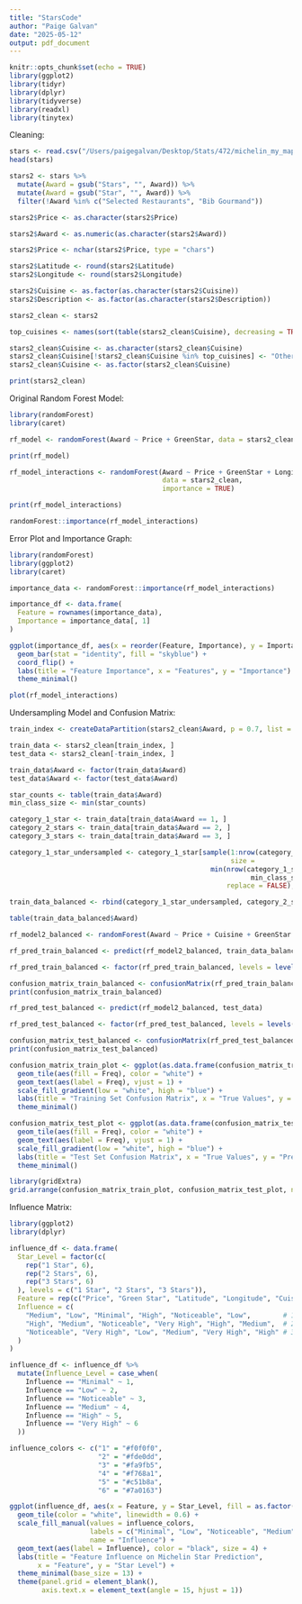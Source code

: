 ```yaml
---
title: "StarsCode"
author: "Paige Galvan"
date: "2025-05-12"
output: pdf_document
---
```



```r
knitr::opts_chunk$set(echo = TRUE)
library(ggplot2)
library(tidyr)
library(dplyr)
library(tidyverse)
library(readxl)
library(tinytex)
```



Cleaning:
```r
stars <- read.csv("/Users/paigegalvan/Desktop/Stats/472/michelin_my_maps.csv")
head(stars)
```

```r
stars2 <- stars %>%
  mutate(Award = gsub("Stars", "", Award)) %>%
  mutate(Award = gsub("Star", "", Award)) %>%
  filter(!Award %in% c("Selected Restaurants", "Bib Gourmand"))

stars2$Price <- as.character(stars2$Price)

stars2$Award <- as.numeric(as.character(stars2$Award))

stars2$Price <- nchar(stars2$Price, type = "chars")

stars2$Latitude <- round(stars2$Latitude)
stars2$Longitude <- round(stars2$Longitude)

stars2$Cuisine <- as.factor(as.character(stars2$Cuisine))
stars2$Description <- as.factor(as.character(stars2$Description))

stars2_clean <- stars2

top_cuisines <- names(sort(table(stars2_clean$Cuisine), decreasing = TRUE)[1:25])

stars2_clean$Cuisine <- as.character(stars2_clean$Cuisine)
stars2_clean$Cuisine[!stars2_clean$Cuisine %in% top_cuisines] <- "Other"
stars2_clean$Cuisine <- as.factor(stars2_clean$Cuisine)

print(stars2_clean)
```

Original Random Forest Model:
```r
library(randomForest)
library(caret)

rf_model <- randomForest(Award ~ Price + GreenStar, data = stars2_clean)

print(rf_model)

rf_model_interactions <- randomForest(Award ~ Price + GreenStar + Longitude + Latitude + Cuisine,
                                      data = stars2_clean,
                                      importance = TRUE)

print(rf_model_interactions)

randomForest::importance(rf_model_interactions)
```

Error Plot and Importance Graph:
```r
library(randomForest)
library(ggplot2)
library(caret)

importance_data <- randomForest::importance(rf_model_interactions)

importance_df <- data.frame(
  Feature = rownames(importance_data),
  Importance = importance_data[, 1]
)

ggplot(importance_df, aes(x = reorder(Feature, Importance), y = Importance)) +
  geom_bar(stat = "identity", fill = "skyblue") +
  coord_flip() + 
  labs(title = "Feature Importance", x = "Features", y = "Importance") +
  theme_minimal()

plot(rf_model_interactions) 
```

Undersampling Model and Confusion Matrix:
```r
train_index <- createDataPartition(stars2_clean$Award, p = 0.7, list = FALSE)

train_data <- stars2_clean[train_index, ]
test_data <- stars2_clean[-train_index, ]

train_data$Award <- factor(train_data$Award)
test_data$Award <- factor(test_data$Award)

star_counts <- table(train_data$Award)
min_class_size <- min(star_counts)

category_1_star <- train_data[train_data$Award == 1, ]
category_2_stars <- train_data[train_data$Award == 2, ]
category_3_stars <- train_data[train_data$Award == 3, ]

category_1_star_undersampled <- category_1_star[sample(1:nrow(category_1_star),
                                                       size =
                                                  min(nrow(category_1_star), 
                                                            min_class_size), 
                                                      replace = FALSE), ]

train_data_balanced <- rbind(category_1_star_undersampled, category_2_stars, category_3_stars)

table(train_data_balanced$Award)

rf_model2_balanced <- randomForest(Award ~ Price + Cuisine + GreenStar + Longitude + Latitude, data = train_data_balanced)

rf_pred_train_balanced <- predict(rf_model2_balanced, train_data_balanced)

rf_pred_train_balanced <- factor(rf_pred_train_balanced, levels = levels(train_data_balanced$Award))

confusion_matrix_train_balanced <- confusionMatrix(rf_pred_train_balanced, train_data_balanced$Award)
print(confusion_matrix_train_balanced)

rf_pred_test_balanced <- predict(rf_model2_balanced, test_data)

rf_pred_test_balanced <- factor(rf_pred_test_balanced, levels = levels(test_data$Award))

confusion_matrix_test_balanced <- confusionMatrix(rf_pred_test_balanced, test_data$Award)
print(confusion_matrix_test_balanced)

confusion_matrix_train_plot <- ggplot(as.data.frame(confusion_matrix_train_balanced$table), aes(x = Reference, y = Prediction)) +
  geom_tile(aes(fill = Freq), color = "white") +
  geom_text(aes(label = Freq), vjust = 1) +
  scale_fill_gradient(low = "white", high = "blue") +
  labs(title = "Training Set Confusion Matrix", x = "True Values", y = "Predicted Values") +
  theme_minimal()

confusion_matrix_test_plot <- ggplot(as.data.frame(confusion_matrix_test_balanced$table), aes(x = Reference, y = Prediction)) +
  geom_tile(aes(fill = Freq), color = "white") +
  geom_text(aes(label = Freq), vjust = 1) +
  scale_fill_gradient(low = "white", high = "blue") +
  labs(title = "Test Set Confusion Matrix", x = "True Values", y = "Predicted Values") +
  theme_minimal()

library(gridExtra)
grid.arrange(confusion_matrix_train_plot, confusion_matrix_test_plot, ncol = 2)
```

Influence Matrix:
```r
library(ggplot2)
library(dplyr)

influence_df <- data.frame(
  Star_Level = factor(c(
    rep("1 Star", 6), 
    rep("2 Stars", 6), 
    rep("3 Stars", 6)
  ), levels = c("1 Star", "2 Stars", "3 Stars")),
  Feature = rep(c("Price", "Green Star", "Latitude", "Longitude", "Cuisine", "Description"), 3),
  Influence = c(
    "Medium", "Low", "Minimal", "High", "Noticeable", "Low",        # 1 Star
    "High", "Medium", "Noticeable", "Very High", "High", "Medium",  # 2 Stars
    "Noticeable", "Very High", "Low", "Medium", "Very High", "High" # 3 Stars
  )
)

influence_df <- influence_df %>%
  mutate(Influence_Level = case_when(
    Influence == "Minimal" ~ 1,
    Influence == "Low" ~ 2,
    Influence == "Noticeable" ~ 3,
    Influence == "Medium" ~ 4,
    Influence == "High" ~ 5,
    Influence == "Very High" ~ 6
  ))

influence_colors <- c("1" = "#f0f0f0",   
                      "2" = "#fde0dd",   
                      "3" = "#fa9fb5",   
                      "4" = "#f768a1",   
                      "5" = "#c51b8a",   
                      "6" = "#7a0163")     

ggplot(influence_df, aes(x = Feature, y = Star_Level, fill = as.factor(Influence_Level))) +
  geom_tile(color = "white", linewidth = 0.6) +
  scale_fill_manual(values = influence_colors,
                    labels = c("Minimal", "Low", "Noticeable", "Medium", "High", "Very High"),
                    name = "Influence") +
  geom_text(aes(label = Influence), color = "black", size = 4) +
  labs(title = "Feature Influence on Michelin Star Prediction",
       x = "Feature", y = "Star Level") +
  theme_minimal(base_size = 13) +
  theme(panel.grid = element_blank(),
        axis.text.x = element_text(angle = 15, hjust = 1))
```

